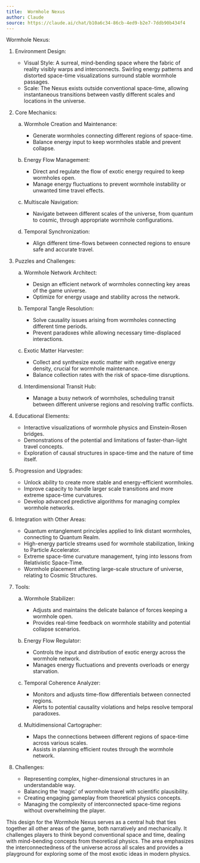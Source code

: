 ```yaml
---
title:  Wormhole Nexus
author: Claude
source: https://claude.ai/chat/b10a6c34-86cb-4ed9-b2e7-7ddb90b434f4
---
```


Wormhole Nexus:

1. Environment Design:

   - Visual Style: A surreal, mind-bending space where the fabric of reality visibly warps and interconnects. Swirling energy patterns and distorted space-time visualizations surround stable wormhole passages.
   - Scale: The Nexus exists outside conventional space-time, allowing instantaneous transitions between vastly different scales and locations in the universe.

2. Core Mechanics:

   a) Wormhole Creation and Maintenance:

      - Generate wormholes connecting different regions of space-time.
      - Balance energy input to keep wormholes stable and prevent collapse.

   b) Energy Flow Management:

      - Direct and regulate the flow of exotic energy required to keep wormholes open.
      - Manage energy fluctuations to prevent wormhole instability or unwanted time travel effects.

   c) Multiscale Navigation:

      - Navigate between different scales of the universe, from quantum to cosmic, through appropriate wormhole configurations.

   d) Temporal Synchronization:

      - Align different time-flows between connected regions to ensure safe and accurate travel.

3. Puzzles and Challenges:

   a) Wormhole Network Architect:

      - Design an efficient network of wormholes connecting key areas of the game universe.
      - Optimize for energy usage and stability across the network.

   b) Temporal Tangle Resolution:

      - Solve causality issues arising from wormholes connecting different time periods.
      - Prevent paradoxes while allowing necessary time-displaced interactions.

   c) Exotic Matter Harvester:

      - Collect and synthesize exotic matter with negative energy density, crucial for wormhole maintenance.
      - Balance collection rates with the risk of space-time disruptions.

   d) Interdimensional Transit Hub:

      - Manage a busy network of wormholes, scheduling transit between different universe regions and resolving traffic conflicts.

4. Educational Elements:

   - Interactive visualizations of wormhole physics and Einstein-Rosen bridges.
   - Demonstrations of the potential and limitations of faster-than-light travel concepts.
   - Exploration of causal structures in space-time and the nature of time itself.

5. Progression and Upgrades:

   - Unlock ability to create more stable and energy-efficient wormholes.
   - Improve capacity to handle larger scale transitions and more extreme space-time curvatures.
   - Develop advanced predictive algorithms for managing complex wormhole networks.

6. Integration with Other Areas:

   - Quantum entanglement principles applied to link distant wormholes, connecting to Quantum Realm.
   - High-energy particle streams used for wormhole stabilization, linking to Particle Accelerator.
   - Extreme space-time curvature management, tying into lessons from Relativistic Space-Time.
   - Wormhole placement affecting large-scale structure of universe, relating to Cosmic Structures.

7. Tools:
   a) Wormhole Stabilizer:

      - Adjusts and maintains the delicate balance of forces keeping a wormhole open.
      - Provides real-time feedback on wormhole stability and potential collapse scenarios.

   b) Energy Flow Regulator:

      - Controls the input and distribution of exotic energy across the wormhole network.
      - Manages energy fluctuations and prevents overloads or energy starvation.

   c) Temporal Coherence Analyzer:

      - Monitors and adjusts time-flow differentials between connected regions.
      - Alerts to potential causality violations and helps resolve temporal paradoxes.

   d) Multidimensional Cartographer:

      - Maps the connections between different regions of space-time across various scales.
      - Assists in planning efficient routes through the wormhole network.

8. Challenges:

   - Representing complex, higher-dimensional structures in an understandable way.
   - Balancing the 'magic' of wormhole travel with scientific plausibility.
   - Creating engaging gameplay from theoretical physics concepts.
   - Managing the complexity of interconnected space-time regions without overwhelming the player.

This design for the Wormhole Nexus serves as a central hub that ties together all other areas of the game, both narratively and mechanically. It challenges players to think beyond conventional space and time, dealing with mind-bending concepts from theoretical physics. The area emphasizes the interconnectedness of the universe across all scales and provides a playground for exploring some of the most exotic ideas in modern physics.